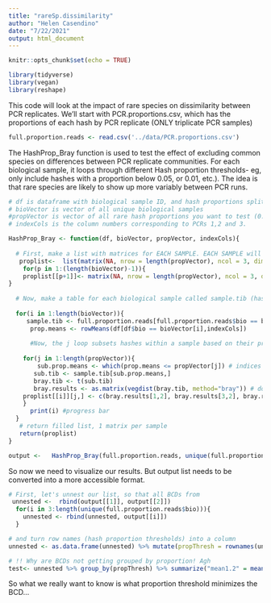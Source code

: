 ```yaml
---
title: "rareSp.dissimilarity"
author: "Helen Casendino"
date: "7/22/2021"
output: html_document
---
```


```r
knitr::opts_chunk$set(echo = TRUE)
```
```r
library(tidyverse)
library(vegan)
library(reshape)
```

This code will look at the impact of rare species on dissimilarity between PCR replicates. We'll start with PCR.proportions.csv, which has the proportions of each hash by PCR replicate (ONLY triplicate PCR samples)

```r
full.proportion.reads <- read.csv('../data/PCR.proportions.csv')
```

The HashProp_Bray function is used to test the effect of excluding common species on differences between PCR replicate communities. For each biological sample, it loops through different Hash proportion thresholds- eg, only include hashes with a proportion below 0.05, or 0.01, etc.). The idea is that rare species are likely to show up more variably between PCR runs.

```r
# df is dataframe with biological sample ID, and hash proportions split up by PCR rep
# bioVector is vector of all unique biological samples
#propVector is vector of all rare hash proportions you want to test (0.01 = lower 1% of reads in a sample)
# indexCols is the column numbers corresponding to PCRs 1,2 and 3.

HashProp_Bray <- function(df, bioVector, propVector, indexCols){  
  
  # First, make a list with matrices for EACH SAMPLE. EACH SAMPLE will have BCDs for 1.2,2.3,1.3 for each Hash proportion threshold
   proplist<-  list(matrix(NA, nrow = length(propVector), ncol = 3, dimnames = list(propVector, c(1.2,2.3,1.3))))
    for(p in 1:(length(bioVector)-1)){
    proplist[[p+1]]<- matrix(NA, nrow = length(propVector), ncol = 3, dimnames = list(propVector, c(1.2,2.3,1.3)))
}
   
  # Now, make a table for each biological sample called sample.tib (hash proportions from each PCR run). Also, make read.means, which gets the average hash proportion across PCR runs. 
   
  for(i in 1:length(bioVector)){
     sample.tib <- full.proportion.reads[full.proportion.reads$bio == bioVector[i],c(4:6)]
      prop.means <- rowMeans(df[df$bio == bioVector[i],indexCols]) 
    
      #Now, the j loop subsets hashes within a sample based on their proportion. So, if the first element of propVector is .001, we will only be looking at BCD between PCR reps for Hashes that occupy 0.1% of the sample (averaged across PCR reps).
      
    for(j in 1:length(propVector)){
        sub.prop.means <- which(prop.means <= propVector[j]) # indices of read means below proportion threshhold for this sample
       sub.tib <- sample.tib[sub.prop.means,] 
       bray.tib <- t(sub.tib)
       bray.results <- as.matrix(vegdist(bray.tib, method="bray")) # do BCD on subset
    proplist[[i]][j,] <- c(bray.results[1,2], bray.results[3,2], bray.results[1,3]) # PCR 1&2, 2&3, 1&3
    }
      print(i) #progress bar
  }
   # return filled list, 1 matrix per sample
   return(proplist)
}

output <-   HashProp_Bray(full.proportion.reads, unique(full.proportion.reads$bio),seq(0.00011, 0.1, 0.0001), c(4:6))
```

So now we need to visualize our results. But output list needs to be converted into a more accessible format. 

```r

# First, let's unnest our list, so that all BCDs from
 unnested <-  rbind(output[[1]], output[[2]])
  for(i in 3:length(unique(full.proportion.reads$bio))){
    unnested <- rbind(unnested, output[[i]])
  }

# and turn row names (hash proportion thresholds) into a column
unnested <- as.data.frame(unnested) %>% mutate(propThresh = rownames(unnested))

# !! Why are BCDs not getting grouped by proportion! Agh
test<- unnested %>% group_by(propThresh) %>% summarize("mean1.2" = mean(unnested$"1.2")) %>% mutate(mean2.3 = mean(unnested$"2.3"))  %>% mutate(mean1.3 = mean(unnested$"1.3"))
``` 


So what we really want to know is what proportion threshold minimizes the BCD...

